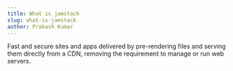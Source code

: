 ```yaml
---
title: What is jamstack
slug: what-is-jamstack
author: Prakash Kumar
---
```


Fast and secure sites and apps delivered by pre-rendering files and serving them directly from a CDN, removing the requirement to manage or run web servers.
